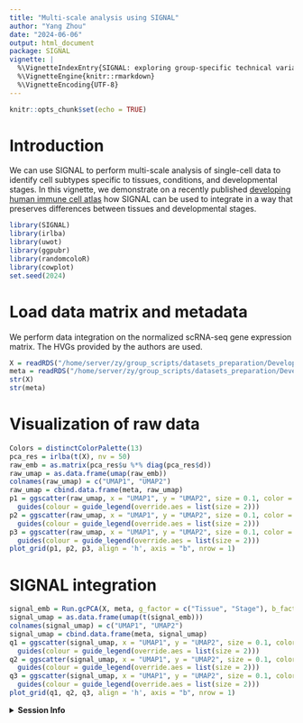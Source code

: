 ```yaml
---
title: "Multi-scale analysis using SIGNAL"
author: "Yang Zhou"
date: "2024-06-06"
output: html_document
package: SIGNAL
vignette: |
  %\VignetteIndexEntry{SIGNAL: exploring group-specific technical variation patterns of single-cell data}
  %\VignetteEngine{knitr::rmarkdown}
  %\VignetteEncoding{UTF-8}
---
```


```r
knitr::opts_chunk$set(echo = TRUE)
```

# Introduction

We can use SIGNAL to perform multi-scale analysis of single-cell data to identify cell subtypes specific to tissues, conditions, and developmental stages. In this vignette, we demonstrate on a recently published [developing human immune cell atlas](https://www.science.org/doi/10.1126/science.abo0510) how SIGNAL can be used to integrate in a way that preserves differences between tissues and developmental stages.

```r
library(SIGNAL)
library(irlba)
library(uwot)
library(ggpubr)
library(randomcoloR)
library(cowplot)
set.seed(2024)
```

# Load data matrix and metadata

We perform data integration on the normalized scRNA-seq gene expression matrix. The HVGs provided by the authors are used.

```r
X = readRDS("/home/server/zy/group_scripts/datasets_preparation/Developing_immune/X.rds")
meta = readRDS("/home/server/zy/group_scripts/datasets_preparation/Developing_immune/meta.rds")
str(X)
str(meta)
```

# Visualization of raw data

```r
Colors = distinctColorPalette(13)
pca_res = irlba(t(X), nv = 50)
raw_emb = as.matrix(pca_res$u %*% diag(pca_res$d))
raw_umap = as.data.frame(umap(raw_emb))
colnames(raw_umap) = c("UMAP1", "UMAP2")
raw_umap = cbind.data.frame(meta, raw_umap)
p1 = ggscatter(raw_umap, x = "UMAP1", y = "UMAP2", size = 0.1, color = "CellType", palette = Colors, legend = "right") + 
  guides(colour = guide_legend(override.aes = list(size = 2)))
p2 = ggscatter(raw_umap, x = "UMAP1", y = "UMAP2", size = 0.1, color = "Tissue", palette = Colors, legend = "right") + 
  guides(colour = guide_legend(override.aes = list(size = 2)))
p3 = ggscatter(raw_umap, x = "UMAP1", y = "UMAP2", size = 0.1, color = "Stage", palette = Colors, legend = "right") + 
  guides(colour = guide_legend(override.aes = list(size = 2)))
plot_grid(p1, p2, p3, align = 'h', axis = "b", nrow = 1)
```

# SIGNAL integration

```r
signal_emb = Run.gcPCA(X, meta, g_factor = c("Tissue", "Stage"), b_factor = "Batch")
signal_umap = as.data.frame(umap(t(signal_emb)))
colnames(signal_umap) = c("UMAP1", "UMAP2")
signal_umap = cbind.data.frame(meta, signal_umap)
q1 = ggscatter(signal_umap, x = "UMAP1", y = "UMAP2", size = 0.1, color = "CellType", palette = Colors, legend = "right") + 
  guides(colour = guide_legend(override.aes = list(size = 2)))
q2 = ggscatter(signal_umap, x = "UMAP1", y = "UMAP2", size = 0.1, color = "Tissue", palette = Colors, legend = "right") + 
  guides(colour = guide_legend(override.aes = list(size = 2)))
q3 = ggscatter(signal_umap, x = "UMAP1", y = "UMAP2", size = 0.1, color = "Stage", palette = Colors, legend = "right") + 
  guides(colour = guide_legend(override.aes = list(size = 2)))
plot_grid(q1, q2, q3, align = 'h', axis = "b", nrow = 1)
```

<details>
  <summary>**Session Info**</summary>
  
```r
sessionInfo()
```

</details>

